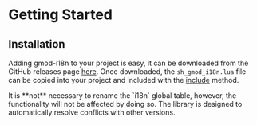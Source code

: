 
# Getting Started
## Installation
Adding gmod-i18n to your project is easy, it can be downloaded from the GitHub releases page [here](https://github.com/TomDotBat/gmod-i18n/releases/latest).
Once downloaded, the `sh_gmod_i18n.lua` file can be copied into your project and included with the [include](https://wiki.facepunch.com/gmod/Global.include) method.

<Callout type="info" emoji="ℹ️">
	It is **not** necessary to rename the `i18n` global table, however, the functionality will not be affected by doing so.
	The library is designed to automatically resolve conflicts with other versions.
</Callout>